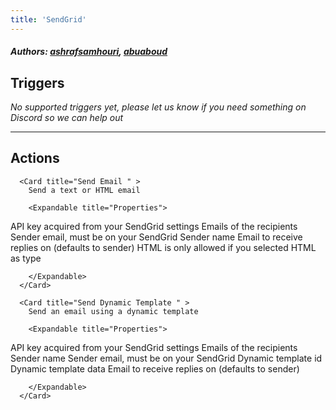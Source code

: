 ```yaml
---
title: 'SendGrid'
---
```


##### Authors: [ashrafsamhouri](https://github.com/ashrafsamhouri), [abuaboud](https://github.com/abuaboud)


## Triggers

*No supported triggers yet, please let us know if you need something on Discord so we can help out* 


---

## Actions


      <Card title="Send Email " >
        Send a text or HTML email

        <Expandable title="Properties">
          
<ResponseField name="API Key" required type="Secret_text">
API key acquired from your SendGrid settings
</ResponseField>
            
<ResponseField name="To" required type="Array">
Emails of the recipients
</ResponseField>
            
<ResponseField name="From (Email)" required type="Short_text">
Sender email, must be on your SendGrid
</ResponseField>
            
<ResponseField name="From (Name)"  type="Short_text">
Sender name
</ResponseField>
            
<ResponseField name="Reply To"  type="Short_text">
Email to receive replies on (defaults to sender)
</ResponseField>
            
<ResponseField name="Subject" required type="Short_text">

</ResponseField>
            
<ResponseField name="Content Type" required type="Dropdown">

</ResponseField>
            
<ResponseField name="Content" required type="Short_text">
HTML is only allowed if you selected HTML as type
</ResponseField>
              
        </Expandable>
      </Card>
  
      <Card title="Send Dynamic Template " >
        Send an email using a dynamic template

        <Expandable title="Properties">
          
<ResponseField name="API Key" required type="Secret_text">
API key acquired from your SendGrid settings
</ResponseField>
            
<ResponseField name="To" required type="Array">
Emails of the recipients
</ResponseField>
            
<ResponseField name="From (Name)"  type="Short_text">
Sender name
</ResponseField>
            
<ResponseField name="From (Email)" required type="Short_text">
Sender email, must be on your SendGrid
</ResponseField>
            
<ResponseField name="Template Id" required type="Short_text">
Dynamic template id
</ResponseField>
            
<ResponseField name="Template Data" required type="Json">
Dynamic template data
</ResponseField>
            
<ResponseField name="Reply To"  type="Short_text">
Email to receive replies on (defaults to sender)
</ResponseField>
              
        </Expandable>
      </Card>
  
